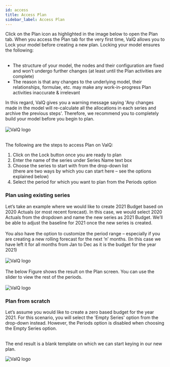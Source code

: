 ```yaml
---
id: access 
title: Access Plan
sidebar_label: Access Plan
---
```


<div style={{textAlign: 'justify'}}>
Click on the Plan icon as highlighted in the image below to open the Plan tab. When you access the Plan tab for the very first time,
ValQ allows you to Lock your model before creating a new plan. Locking your model ensures the following:
</div> <br />

 - The structure of your model, the nodes and their configuration are fixed and won’t undergo further changes 
 (at least until the Plan activities are complete)
 - The reason is that any changes to the underlying model, their relationships, formulae, etc. may make any work-in-progress Plan
  activities inaccurate & irrelevant  

<div style={{textAlign: 'justify'}}>
In this regard, ValQ gives you a warning message saying 'Any changes made in the model will re-calculate all the allocations in each series
and archive the previous steps'. Therefore, we recommend you to completely build your model before you begin to plan. 
</div> <br />

<div style={{textAlign: 'center'}}>
  <Zoom>
<img alt="ValQ logo" src={useBaseUrl('/doc-images/plan/plan1.png')} />
  </Zoom>
</div> <br />

The following are the steps to access Plan on ValQ:

 1. Click on the Lock button once you are ready to plan 
 2. Enter the name of the series under Series Name text box
 3. Choose the series to start with from the drop-down list <br /> (there are two ways by which you can start here – see the options explained below)
 4. Select the period for which you want to plan from the Periods option  

### Plan using existing series

<div style={{textAlign: 'justify'}}>
Let’s take an example where we would like to create 2021 Budget based on 2020 Actuals (or most recent forecast). 
In this case, we would select 2020 Actuals from the dropdown and name the new series as 2021 Budget. 
We’ll be able to adjust the baseline for 2021 once the new series is created.
</div> <br />

<div style={{textAlign: 'justify'}}>
You also have the option to customize the period range – especially if you are creating a new rolling forecast for the next ‘n’ months. 
(In this case we have left it for all months from Jan to Dec as it is the budget for the year 2021)
</div> <br />

<div style={{textAlign: 'center'}}>
  <Zoom>
<img alt="ValQ logo" src={useBaseUrl('/doc-images/plan/plan2.png')} />
  </Zoom>
</div> <br />
 
<div style={{textAlign: 'justify'}}>
The below Figure shows the result on the Plan screen. You can use the slider to view the rest of the periods.
</div> <br />
<div style={{textAlign: 'center'}}>
  <Zoom>
<img alt="ValQ logo" src={useBaseUrl('/doc-images/plan/plan3.png')} />
  </Zoom>
</div>

### Plan from scratch

<div style={{textAlign: 'justify'}}>
Let’s assume you would like to create a zero based budget for the year 2021. 
For this scenario, you will select the 'Empty Series' option from the drop-down instead. 
However, the Periods option is disabled when choosing the Empty Series option.
</div> <br />

The end result is a blank template on which we can start keying in our new plan.

<div style={{textAlign: 'center'}}>
  <Zoom>
<img alt="ValQ logo" src={useBaseUrl('/doc-images/plan/plan3.1.png')} />
  </Zoom>
</div>